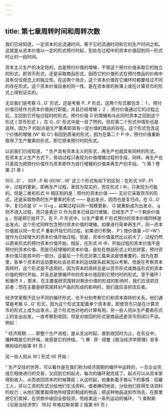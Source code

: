 ```yaml
---
---
---
```

title: 第七章周转时间和周转次数
---




我们已经知道，一定资本的总流通时间，等于它的流通时间和它的生产时间之和。这就是从资本价值以一定的形式预付时起，到处在过程中的资本价值回到同一形式时止的一段时间。

资本主义生产的决定目的，总是预付价值的增殖，不管这个预付价值采取它的独立的形式，即货币形式，还是采取商品形式，因而它的价值形式在预付商品的价格中具有仅仅观念上的独立性。在这两个场合，这个资本价值在它循环时都要经过不同的存在形式。这个资本价值自身的同一性，是在资本家的账簿上或在计算货币的形式上得到证实的。

无论我们是考察 G…G' 形式，还是考察 P…P 形式，这两个形式都包含： 1 、预付价值已经作为资本价值执行职能，并且已经增殖； 2 、预付价值通过它的过程之后，又回到它开始过程时的形式。预付价值 G 的增殖和与此同时资本之回到这个形式 ( 货币形式 ) ，在 G…G' 形式中是一目了然的。但在第二个形式中情形也是这样。因为 P 的起点是生产要素即具有一定价值的商品的存在。这个形式包含这个价值的增殖 (W' 和 G') 和回到原来的形式，因为在第二个 P 中，预付价值重新取得了生产要素的形式，即它原来预付时的形式。

以前我们已经知道， “ 生产具有资本主义的形式，再生产也就具有同样的形式。在资本主义生产方式下，劳动过程只表现为价值增殖过程的手段，同样，再生产也只表现为把预付价值作为资本即作为自行增殖的价值来再生产的手段。 ”( 第 1 卷第 21 章 )

 (I)G…G' 、 (II)P…P 和 (III)W'…W' 这三个形式有如下的区别：在形式 II(P…P) 中，过程的更新，即再生产过程，表现为现实的，而在形式 I 中，只表现为可能的。但是二者和形式 III 相区别的是：预付的资本价值 —— 无论它采取货币的形式，还是采取物质的生产要素的形式 —— 是出发点，因而也是复归点。在 G…G' 中，复归点是 G' ＝ G+g 。如果过程以同一规模更新， G 就重新成为出发点， g 则不进入过程，而只是表示 G 作为资本已经自行增殖，已经生产了一个剩余价值 g ，但是把它抛开了。在 P…P 形式中，以生产要素 P 形式预付的资本价值同样是出发点。这个形式同样包含预付资本价值的增殖。如果进行简单再生产，同一资本价值就以同一形式 P 重新开始它的过程。如果进行积聚， P'( 按价值量 =G'=W') 就作为已经增大的资本价值开始过程。但是，资本价值虽然比以前大了，过程仍然以原来形式的预付资本价值开始。相反，在形式 III 中，开始过程的资本价值不是预付的资本价值，而是已经增殖的资本价值，是处在商品形式上的总财富，预付资本价值只是其中的一部分。这最后一个形式对第三篇来说是很重要的，因为在那里，各单个资本的运动要和社会总资本的运动联系起来加以考察。但是在考察资本周转时，这个形式是不适用的，因为资本的周转总是以货币形式或商品形式的资本价值的预付开始，并且总是使循环中的资本价值回到它预付时的形式。至于循环 I 和循环 II ，那末，在主要是研究周转对剩余价值的形成的影响时，我们应该抓住前者；而在主要是研究周转对产品的形成的影响时，我们就应该抓住后者。

经济学家既不区分不同的循环形式，也不分别考察它们和资本周转的关系。他们通常是考察 G…G' 形式，因为这个形式支配着单个资本家，即使货币只是在计算货币的形式上成为出发点，这个形式也对他的计算有用。另一些人则从生产要素形式上的支出出发，一直考察到收回，但是对收回的形式是商品还是货币则闭口不谈。例如：

 “ 经济周期 …… 即整个生产进程，是从支出时起，直到收回时为止。在农业中，播种期是它的开端，收获是它的终结。 ”( 赛 · 菲 · 纽曼《政治经济学原理》安多佛和纽约版第 81 页 )

另一些人则从 W'( 形式 III) 开始：

 “ 生产交往的世界，可以看作是在我们称为经济周期的循环中运转的，一旦企业完成它相继进行的交易，又回到它的起点，每次的循环就完成了。起点可以从资本家得到收入，从而收回资本的时候算起；从这时起，他重新着手做以下的事情：招雇工人，并以工资的形式分给他们生活资料，或者确切地说，分给他们获得生活资料的权力；从他们那里取得他所经营的制成的物品；把这种物品送到市场去，在那里把它们卖掉，在货款中收回全部投资，而结束这一系列运动的循环。 ”( 查默斯《论政治经济学》 1832 年格拉斯哥第 2 版第 85 页 )